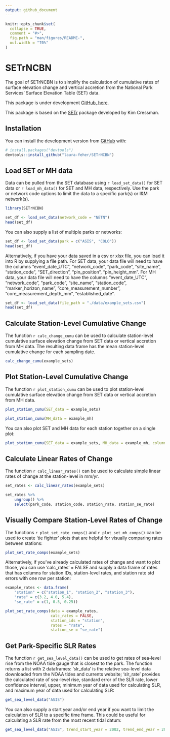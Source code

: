 ```yaml
---
output: github_document
---
```


<!-- README.md is generated from README.Rmd. Please edit that file -->

```r
knitr::opts_chunk$set(
  collapse = TRUE,
  comment = "#>",
  fig.path = "man/figures/README-",
  out.width = "70%"
)
```

# SETrNCBN

<!-- badges: start -->

<!-- badges: end -->

The goal of SETrNCBN is to simplify the calculation of cumulative rates of surface elevation change and vertical accretion from the National Park Services' Surface Elevation Table (SET) data.

This package is under development [GitHub, here](https://github.com/laura-feher/NCBN_SETr).

This package is based on the [SETr](https://github.com/swmpkim/SETr) package developed by Kim Cressman.

## Installation

You can install the development version from [GitHub](https://github.com/) with:

``` r
# install.packages("devtools")
devtools::install_github("laura-feher/SETrNCBN")
```

## Load SET or MH data

Data can be pulled from the SET database using `r load_set_data()` for SET data or `r load_mh_data()` for SET and MH data, respectively. Use the park or network code options to limit the data to a specific park(s) or I&M network(s).

```r
library(SETrNCBN)

set_df <- load_set_data(network_code = "NETN")
head(set_df)
```

You can also supply a list of multiple parks or networks:

```r
set_df <- load_set_data(park = c("ASIS", "COLO"))
head(set_df)
```

Alternatively, if you have your data saved in a csv or xlsx file, you can load it into R by supplying a file path. For SET data, your data file will need to have the columns "event_date_UTC", "network_code", "park_code", "site_name", "station_code", "SET_direction", "pin_position", "pin_height_mm". For MH data, your data file will need to have the columns "event_date_UTC", "network_code", "park_code", "site_name", "station_code", "marker_horizon_name", "core_measurement_number", "core_measurement_depth_mm", "established_date".

```r
set_df <- load_set_data(file_path = "./data/example_sets.csv")
head(set_df)
```

## Calculate Station-Level Cumulative Change

The function `r calc_change_cumu` can be used to calculate station-level cumulative surface elevation change from SET data or vertical accretion from MH data. The resulting data frame has the mean station-level cumulative change for each sampling date.

```r
calc_change_cumu(example_sets)
```

## Plot Station-Level Cumulative Change

The function `r plot_station_cumu` can be used to plot station-level cumulative surface elevation change from SET data or vertical accretion from MH data.

```r
plot_station_cumu(SET_data = example_sets)
```

```r
plot_station_cumu(MH_data = example_mh)
```

You can also plot SET and MH data for each station together on a single plot:

```r
plot_station_cumu(SET_data = example_sets, MH_data = example_mh, columns = 2)
```

## Calculate Linear Rates of Change

The function `r calc_linear_rates()` can be used to calculate simple linear rates of change at the station-level in mm/yr.

```r
set_rates <- calc_linear_rates(example_sets)

set_rates %>%
    ungroup() %>%
    select(park_code, station_code, station_rate, station_se_rate)
```

## Visually Compare Station-Level Rates of Change

The functions `r plot_set_rate_comps()` and `r plot_set_mh_comps()` can be used to create 'tie fighter' plots that are helpful for visually comparing rates between stations:

```r
plot_set_rate_comps(example_sets)
```

Alternatively, if you've already calculated rates of change and want to plot those, you can use 'calc_rates' = FALSE and supply a data frame of rates that has columns for station IDs, station-level rates, and station rate std errors with one row per station:

```r
example_rates <- data.frame(
    "station" = c("station_1", "station_2", "station_3"),
    "rate" = c(3.2, 4.0, 5.4),
    "se_rate" = c(1, 0.5, 0.25))

plot_set_rate_comps(data = example_rates,
                    calc_rates = FALSE,
                    station_ids = "station",
                    rates = "rate",
                    station_se = "se_rate")
```

## Get Park-Specific SLR Rates

The function `r get_sea_level_data()` can be used to get rates of sea-level rise from the NOAA tide gauge that is closest to the park. The function returns a list with 2 dataframes: 'slr_data' is the relative sea-level data downloaded from the NOAA tides and currents website; 'slr_rate' provides the calculated rate of sea-level rise, standard error of the SLR rate, lower confidence interval, upper, minimum year of data used for calculating SLR, and maximum year of data used for calculating SLR:

```r
get_sea_level_data("ASIS")
```

You can also supply a start year and/or end year if you want to limit the calculation of SLR to a specific time frame. This could be useful for calculating a SLR rate from the most recent tidal datum:

```r
get_sea_level_data("ASIS", trend_start_year = 2002, trend_end_year = 2020)
```
